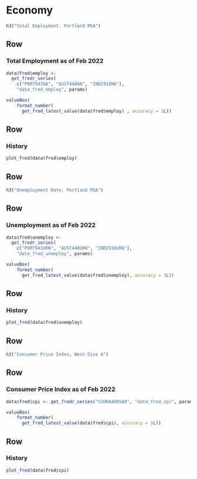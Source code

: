 Economy
=====================================  

```r
h3("Total Employment, Portland MSA")
```

Row
-------------------------------------

### Total Employment as of Feb 2022

```r
data$fred$employ <- 
  get_fredr_series(
    c("PORT941NA", "AUST448NA", "INDI918NA"),
    "data_fred_employ", params)

valueBox(
    format_number(
      get_fred_latest_value(data$fred$employ) , accuracy = 1L))
```

Row
-------------------------------------

### History

```r
plot_fred(data$fred$employ)
```

Row {data-height=75}
-------------------------------------

```r
h3("Unemployment Rate, Portland MSA")
```

Row
-------------------------------------

### Unemployment as of Feb 2022

```r
data$fred$unemploy <- 
  get_fredr_series(
    c("PORT941URN", "AUST448URN", "INDI918URN"),
    "data_fred_unemploy", params)

valueBox(
    format_number(
      get_fred_latest_value(data$fred$unemploy), accuracy = 1L))
```

Row
-------------------------------------

### History

```r
plot_fred(data$fred$unemploy)
```

Row {data-height=75}
-------------------------------------

```r
h3("Consumer Price Index, West-Size A")
```

Row
-------------------------------------

### Consumer Price Index as of Feb 2022

```r
data$fred$cpi <- get_fredr_series("CUURA400SA0", "data_fred_cpi", params)

valueBox(
    format_number(
      get_fred_latest_value(data$fred$cpi), accuracy = 1L))
```


Row
-------------------------------------

### History

```r
plot_fred(data$fred$cpi)
```